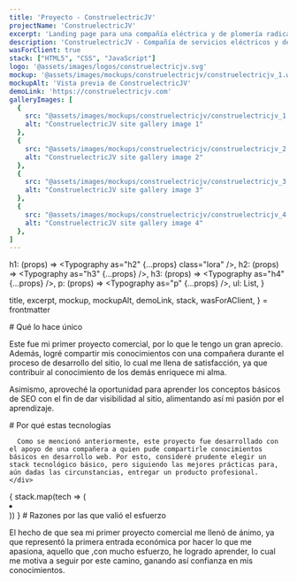 ```yaml
---
title: 'Proyecto - ConstruelectricJV'
projectName: 'ConstruelectricJV'
excerpt: 'Landing page para una compañía eléctrica y de plomería radicada en Chile'
description: 'ConstruelectricJV - Compañía de servicios eléctricos y de plomería en Chile'
wasForClient: true
stack: ["HTML5", "CSS", "JavaScript"]
logo: '@assets/images/logos/construelectricjv.svg'
mockup: '@assets/images/mockups/construelectricjv/construelectricjv_1.webp'
mockupAlt: 'Vista previa de ConstruelectricJV'
demoLink: 'https://construelectricjv.com'
galleryImages: [
  {
    src: "@assets/images/mockups/construelectricjv/construelectricjv_1.webp",
    alt: "ConstruelectricJV site gallery image 1"
  },
  {
    src: "@assets/images/mockups/construelectricjv/construelectricjv_2.webp",
    alt: "ConstruelectricJV site gallery image 2"
  },
  {
    src: "@assets/images/mockups/construelectricjv/construelectricjv_3.webp",
    alt: "ConstruelectricJV site gallery image 3"
  },
  {
    src: "@assets/images/mockups/construelectricjv/construelectricjv_4.webp",
    alt: "ConstruelectricJV site gallery image 4"
  },
]
---
```



  h1: (props) => <Typography as="h2" {...props} class="lora" />,
  h2: (props) => <Typography as="h3" {...props} />,
  h3: (props) => <Typography as="h4" {...props} />,
  p: (props) => <Typography as="p" {...props} />,
  ul: List,
}

  title,
  excerpt,
  mockup,
  mockupAlt,
  demoLink,
  stack,
  wasForAClient,
} = frontmatter

<Row paddedRight>
  # Qué lo hace único

  Este fue mi primer proyecto comercial, por lo que le tengo un gran aprecio. Además, logré compartir mis conocimientos con una compañera durante el proceso de desarrollo del sitio, lo cual me llena de satisfacción, ya que contribuir al conocimiento de los demás enriquece mi alma.

  Asimismo, aproveché la oportunidad para aprender los conceptos básicos de SEO con el fin de dar visibilidad al sitio, alimentando así mi pasión por el aprendizaje.
</Row>

<Row evenColumns inverted>
  <div>
    <div>
      # Por qué estas tecnologías

      Como se mencionó anteriormente, este proyecto fue desarrollado con el apoyo de una compañera a quien pude compartirle conocimientos básicos en desarrollo web. Por esto, consideré prudente elegir un stack tecnológico básico, pero siguiendo las mejores prácticas para, aún dadas las circunstancias, entregar un producto profesional.
    </div>
  </div>
  <Column subColumns={1} as='ul'>
    {
      stack.map(tech => (
        <li>
          <TechCard tech={tech} />
        </li>
      ))
    }
  </Column>
</Row>

<Row paddedRight>
  # Razones por las que valió el esfuerzo

  El hecho de que sea mi primer proyecto comercial me llenó de ánimo, ya que representó la primera entrada económica por hacer lo que me apasiona, aquello que ,con mucho esfuerzo, he logrado aprender, lo cual me motiva a seguir por este camino, ganando así confianza en mis conocimientos.
</Row>
